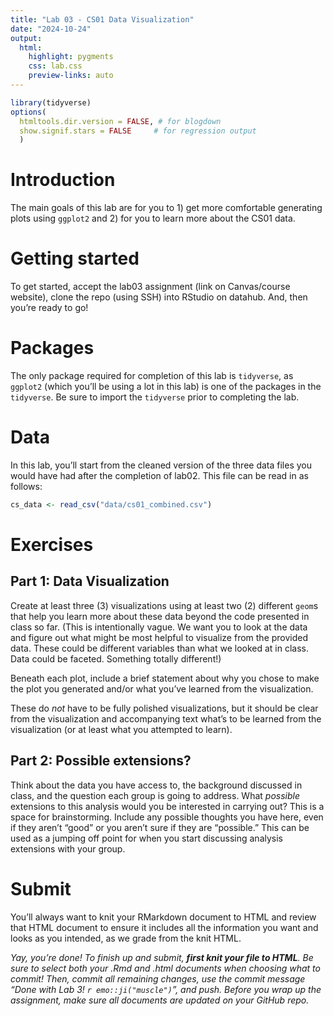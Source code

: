 ```yaml
---
title: "Lab 03 - CS01 Data Visualization"
date: "2024-10-24"
output: 
  html: 
    highlight: pygments
    css: lab.css
    preview-links: auto
---
```


```r
library(tidyverse)
options(
  htmltools.dir.version = FALSE, # for blogdown
  show.signif.stars = FALSE     # for regression output
  )
```

# Introduction

The main goals of this lab are for you to 1) get more comfortable generating plots using `ggplot2` and 2) for you to learn more about the CS01 data.

# Getting started

To get started, accept the lab03 assignment (link on Canvas/course website), clone the repo (using SSH) into RStudio on datahub. And, then you're ready to go!

# Packages

The only package required for completion of this lab is `tidyverse`, as `ggplot2` (which you'll be using a lot in this lab) is one of the packages in the `tidyverse`. Be sure to import the `tidyverse` prior to completing the lab.

# Data

In this lab, you'll start from the cleaned version of the three data files you would have had after the completion of lab02. This file can be read in as follows:

``` r
cs_data <- read_csv("data/cs01_combined.csv")
```

# Exercises

## Part 1: Data Visualization

Create at least three (3) visualizations using at least two (2) different `geom`s that help you learn more about these data beyond the code presented in class so far. (This is intentionally vague. We want you to look at the data and figure out what might be most helpful to visualize from the provided data. These could be different variables than what we looked at in class. Data could be faceted. Something totally different!)

Beneath each plot, include a brief statement about why you chose to make the plot you generated and/or what you've learned from the visualization.

These do *not* have to be fully polished visualizations, but it should be clear from the visualization and accompanying text what's to be learned from the visualization (or at least what you attempted to learn).

## Part 2: Possible extensions?

Think about the data you have access to, the background discussed in class, and the question each group is going to address. What *possible* extensions to this analysis would you be interested in carrying out? This is a space for brainstorming. Include any possible thoughts you have here, even if they aren't "good" or you aren't sure if they are "possible." This can be used as a jumping off point for when you start discussing analysis extensions with your group.

# Submit

::: callout-important
You'll always want to knit your RMarkdown document to HTML and review that HTML document to ensure it includes all the information you want and looks as you intended, as we grade from the knit HTML.
:::

*Yay, you're done! To finish up and submit, **first knit your file to HTML**. Be sure to select both your .Rmd and .html documents when choosing what to commit! Then, commit all remaining changes, use the commit message "Done with Lab 3! `r emo::ji("muscle")`", and push. Before you wrap up the assignment, make sure all documents are updated on your GitHub repo.*
